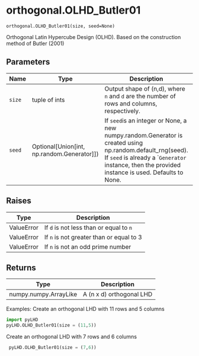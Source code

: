 # orthogonal.OLHD_Butler01 { #pyLHD.orthogonal.OLHD_Butler01 }

`orthogonal.OLHD_Butler01(size, seed=None)`

Orthogonal Latin Hypercube Design (OLHD). Based on the construction method of Butler (2001)

## Parameters

| Name   | Type                                           | Description                                                                                                                                                                                                     | Default    |
|--------|------------------------------------------------|-----------------------------------------------------------------------------------------------------------------------------------------------------------------------------------------------------------------|------------|
| `size` | tuple of ints                                  | Output shape of (n,d), where `n` and `d` are the number of rows and columns, respectively.                                                                                                                      | _required_ |
| `seed` | Optional\[Union\[int, np.random.Generator\]\]) | If `seed`is an integer or None, a new numpy.random.Generator is created using np.random.default_rng(seed).  If `seed` is already a ``Generator` instance, then the provided instance is used. Defaults to None. | `None`     |

## Raises

| Type       | Description                              |
|------------|------------------------------------------|
| ValueError | If `d` is not less than or equal to `n`  |
| ValueError | If `n` is not greater than or equal to 3 |
| ValueError | If `n` is not an odd prime number        |

## Returns

| Type                  | Description              |
|-----------------------|--------------------------|
| numpy.numpy.ArrayLike | A (n x d) orthogonal LHD |

Examples:
Create an orthogonal LHD with 11 rows and 5 columns
```python
import pyLHD
pyLHD.OLHD_Butler01(size = (11,5))
```
Create an orthogonal LHD with 7 rows and 6 columns
```python
 pyLHD.OLHD_Butler01(size = (7,6))
```